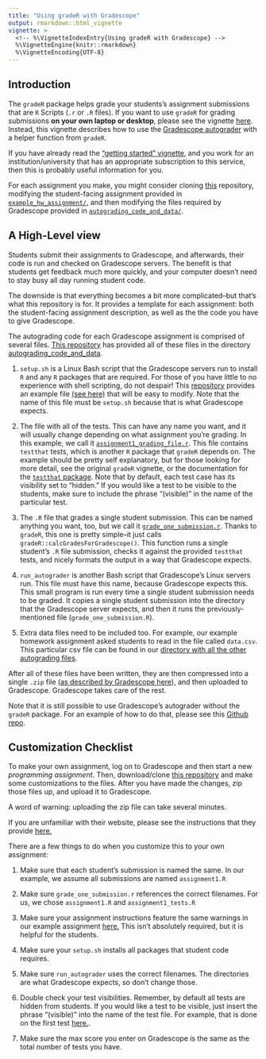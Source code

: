 ```yaml
---
title: "Using gradeR with Gradescope"
output: rmarkdown::html_vignette
vignette: >
  <!-- %\VignetteIndexEntry{Using gradeR with Gradescope} -->
  %\VignetteEngine{knitr::rmarkdown}
  %\VignetteEncoding{UTF-8}
---
```


## Introduction 

The `gradeR` package helps grade your students's assignment submissions that are `R` Scripts (`.r` or `.R` files). If you want to use `gradeR` for grading submissions **on your own laptop or desktop**, please see the vignette [here](https://cran.r-project.org/package=gradeR/vignettes/gradeR.html). Instead, this vignette describes how to use the [Gradescope autograder](https://gradescope-autograders.readthedocs.io/en/latest/) with a helper function from `gradeR`. 

If you have already read the ["getting started" vignette](https://cran.r-project.org/package=gradeR/vignettes/gradeR.html), and you work for an institution/university that has an appropriate subscription to this service, then this is probably useful information for you. 

For each assignment you make, you might consider cloning [this](https://github.com/tbrown122387/Using-gradeR-for-the-Gradescope-Autograder) repository, modifying the student-facing assignment provided in [`example_hw_assignment/`](https://github.com/tbrown122387/Using-gradeR-for-the-Gradescope-Autograder/tree/master/example_hw_assignment), and then modifying the files required by Gradescope provided in [`autograding_code_and_data/`](https://github.com/tbrown122387/Using-gradeR-for-the-Gradescope-Autograder/tree/master/autograding_code_and_data).

## A High-Level view

Students submit their assignments to Gradescope, and afterwards, their code is run and checked on Gradescope servers. The benefit is that students get feedback much more quickly, and your computer doesn't need to stay busy all day running student code. 

The downside is that everything becomes a bit more complicated--but that's what this repository is for. It provides a template for each assignment: both the student-facing assignment description, as well as the the code you have to give Gradescope. 

The autograding code for each Gradescope assignment is comprised of several files. [This repository](https://github.com/tbrown122387/Using-gradeR-for-the-Gradescope-Autograder) has provided all of these files in the directory [autograding_code_and_data](https://github.com/tbrown122387/Using-gradeR-for-the-Gradescope-Autograder/tree/master/autograding_code_and_data).

1. `setup.sh` is a Linux Bash script that the Gradescope servers run to install `R` and any `R` packages that are required. For those of you have little to no experience with shell scripting, do not despair! This [repository](https://github.com/tbrown122387/Using-gradeR-for-the-Gradescope-Autograder) provides an example file [(see here)](https://github.com/tbrown122387/Using-gradeR-for-the-Gradescope-Autograder/blob/master/autograding_code_and_data/setup.sh) that will be easy to modify. Note that the name of this file must be `setup.sh` because that is what Gradescope expects. 

2. The file with all of the tests. This can have any name you want, and it will usually change depending on what assignment you're grading. In this example, we call it [`assignment1_grading_file.r`](https://github.com/tbrown122387/Using-gradeR-for-the-Gradescope-Autograder/blob/master/autograding_code_and_data/assignment1_tests.r). This file contains `testthat` tests, which is another `R` package that `gradeR` depends on. The example should be pretty self explanatory, but for those looking for more detail, see the original `gradeR` vignette, or the documentation for the [`testthat` package](https://testthat.r-lib.org/). Note that by default, each test case has its visibility set to "hidden." If you would like a test to be visible to the students, make sure to include the phrase "(visible)" in the name of the particular test. 

3. The `.R` file that grades a single student submission. This can be named anything you want, too, but we call it [`grade_one_submission.r`](https://github.com/tbrown122387/Using-gradeR-for-the-Gradescope-Autograder/blob/master/autograding_code_and_data/grade_one_submission.r). Thanks to `gradeR`, this one is pretty simple--it just calls `gradeR::calcGradesForGradescope()`. This function runs a single student's `.R` file submission, checks it against the provided `testthat` tests, and nicely formats the output in a way that Gradescope expects. 

4. `run_autograder` is another Bash script that Gradescope's Linux servers run. This file must have this name, because Gradescope expects this. This small program is run every time a single student submission needs to be graded. It copies a single student submission into the directory that the Gradescope server expects, and then it runs the previously-mentioned file (`grade_one_submission.R`). 

5. Extra data files need to be included too. For example, our example homework assignment asked students to read in the file called `data.csv`. This particular csv file can be found in our [directory with all the other autograding files](https://github.com/tbrown122387/Using-gradeR-for-the-Gradescope-Autograder/tree/master/autograding_code_and_data).

After all of these files have been written, they are then compressed into a single `.zip` file ([as described by Gradescope here](https://gradescope-autograders.readthedocs.io/en/latest/specs/)), and then uploaded to Gradescope. Gradescope takes care of the rest. 

Note that it is still possible to use Gradescope's autograder without the `gradeR` package. For an example of how to do that, please see this [Github repo](https://github.com/guerzh/r_autograde_gradescope).

## Customization Checklist

To make your own assignment, log on to Gradescope and then start a new *programming assignment*. Then, download/clone [this repository](https://github.com/tbrown122387/Using-gradeR-for-the-Gradescope-Autograder) and make some customizations to the files. After you have made the changes, zip those files up, and upload it to Gradescope. 

A word of warning: uploading the zip file can take several minutes. 

If you are unfamiliar with their website, please see the instructions that they provide [here.](https://gradescope-autograders.readthedocs.io/en/latest/getting_started/)

There are a few things to do when you customize this to your own assignment:

1. Make sure that each student's submission is named the same. In our example, we assume all submissions are named `assignment1.R`

2. Make sure `grade_one_submission.r` references the correct filenames. For us, we chose `assignment1.R` and `assignment1_tests.R`

3. Make sure your assignment instructions feature the same warnings in our example assignment [here.](https://github.com/tbrown122387/Using-gradeR-for-the-Gradescope-Autograder/blob/master/example_hw_assignment/fake_hw1.pdf) This isn't absolutely required, but it is helpful for the students. 

4. Make sure your `setup.sh` installs all packages that student code requires.  

5. Make sure `run_autograder` uses the correct filenames. The directories are what Gradescope expects, so don't change those.

6. Double check your test visibilities. Remember, by default all tests are hidden from students. If you would like a test to be visible, just insert the phrase "(visible)" into the name of the test file. For example, that is done on the first test [here.](https://github.com/tbrown122387/Using-gradeR-for-the-Gradescope-Autograder/blob/master/autograding_code_and_data/assignment1_tests.r).

7. Make sure the max score you enter on Gradescope is the same as the total number of tests you have. 
